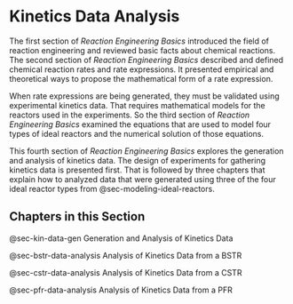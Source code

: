 # Kinetics Data Analysis

The first section of *Reaction Engineering Basics* introduced the field of reaction engineering and reviewed basic facts about chemical reactions. The second section of *Reaction Engineering Basics* described and defined chemical reaction rates and rate expressions. It presented empirical and theoretical ways to propose the mathematical form of a rate expression.

When rate expressions are being generated, they must be validated using experimental kinetics data. That requires mathematical models for the reactors used in the experiments. So the third section of *Reaction Engineering Basics* examined the equations that are used to model four types of ideal reactors and the numerical solution of those equations.

This fourth section of *Reaction Engineering Basics* explores the generation and analysis of kinetics data. The design of experiments for gathering kinetics data is presented first. That is followed by three chapters that explain how to analyzed data that were generated using three of the four ideal reactor types from @sec-modeling-ideal-reactors.

## Chapters in this Section

@sec-kin-data-gen Generation and Analysis of Kinetics Data

@sec-bstr-data-analysis Analysis of Kinetics Data from a BSTR

@sec-cstr-data-analysis Analysis of Kinetics Data from a CSTR

@sec-pfr-data-analysis Analysis of Kinetics Data from a PFR
